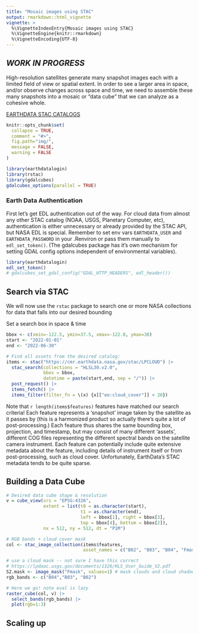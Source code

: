 ```yaml
---
title: "Mosaic images using STAC"
output: rmarkdown::html_vignette
vignette: >
  %\VignetteIndexEntry{Mosaic images using STAC}
  %\VignetteEngine{knitr::rmarkdown}
  %\VignetteEncoding{UTF-8}
---
```


## *WORK IN PROGRESS*



High-resolution satellites generate many snapshot images each with a limited field of view or spatial extent.  In order to see a larger area in space, and/or observe changes across space and time, we need to assemble these many snapshots into a mosaic or "data cube" that we can analyze as a cohesive whole. 


[EARTHDATA STAC CATALOGS](https://radiantearth.github.io/stac-browser/#/external/cmr.earthdata.nasa.gov/stac/LPCLOUD?.language=en)


```r
knitr::opts_chunk$set(
  collapse = TRUE,
  comment = "#>",
  fig.path="img/",
  message = FALSE,
  warning = FALSE
)
```

```r
library(earthdatalogin)
library(rstac)
library(gdalcubes)
gdalcubes_options(parallel = TRUE) 
```


### Earth Data Authentication

First let's get EDL authentication out of the way.
For cloud data from almost any other STAC catalog (NOAA, USGS, Planetary Computer, etc), authentication is either unnecessary or already provided by the STAC API, but NASA EDL is special.  Remember to set env vars `EARTHDATA_USER` and `EARTHDATA_PASSWORD` in your .Renviron or pass them manually to `edl_set_token()`.
(The gdalcubes package has it's own mechanism for setting GDAL config options independent of environmental variables).

```r
library(earthdatalogin)
edl_set_token()
# gdalcubes_set_gdal_config("GDAL_HTTP_HEADERS", edl_header())
```

## Search via STAC

We will now use the `rstac` package to search one or more NASA collections for data that falls into our desired bounding 

Set a search box in space & time

```r
bbox <- c(xmin=-122.5, ymin=37.5, xmax=-122.0, ymax=38) 
start <- "2022-01-01"
end <- "2022-06-30"

# Find all assets from the desired catalog:
items <- stac("https://cmr.earthdata.nasa.gov/stac/LPCLOUD") |> 
  stac_search(collections = "HLSL30.v2.0",
              bbox = bbox,
              datetime = paste(start,end, sep = "/")) |>
  post_request() |>
  items_fetch() |>
  items_filter(filter_fn = \(x) {x[["eo:cloud_cover"]] < 20})
```


Note that `r length(items$features)` features have matched our search criteria! Each feature represents a 'snapshot' image taken by the satellite as it passes by (this is a harmonized product so actually there's quite a lot of post-processing.)  Each feature thus shares the same bounding box, projection, and timestamp, but may consist of many different 'assets', different COG files representing the different spectral bands on the satellite camera instrument.  Each feature can potentially include quite extensive metadata about the feature, including details of instrument itself or from post-processing, such as cloud cover.  Unfortunately, EarthData's STAC metadata tends to be quite sparse. 



## Building a Data Cube


```r
# Desired data cube shape & resolution
v = cube_view(srs = "EPSG:4326",
              extent = list(t0 = as.character(start), 
                            t1 = as.character(end),
                            left = bbox[1], right = bbox[3],
                            top = bbox[4], bottom = bbox[2]),
              nx = 512, ny = 512, dt = "P1M")
```


```r
# RGB bands + cloud cover mask
col <- stac_image_collection(items$features, 
                             asset_names = c("B02", "B03", "B04", "Fmask"))
```


```r
# use a cloud mask -- not sure I have this correct
# https://lpdaac.usgs.gov/documents/1326/HLS_User_Guide_V2.pdf
S2.mask <- image_mask("Fmask", values=1) # mask clouds and cloud shadows
rgb_bands <- c("B04","B03", "B02")

# Here we go! note eval is lazy
raster_cube(col, v) |>
  select_bands(rgb_bands) |>
  plot(rgb=1:3)
```


## Scaling up


